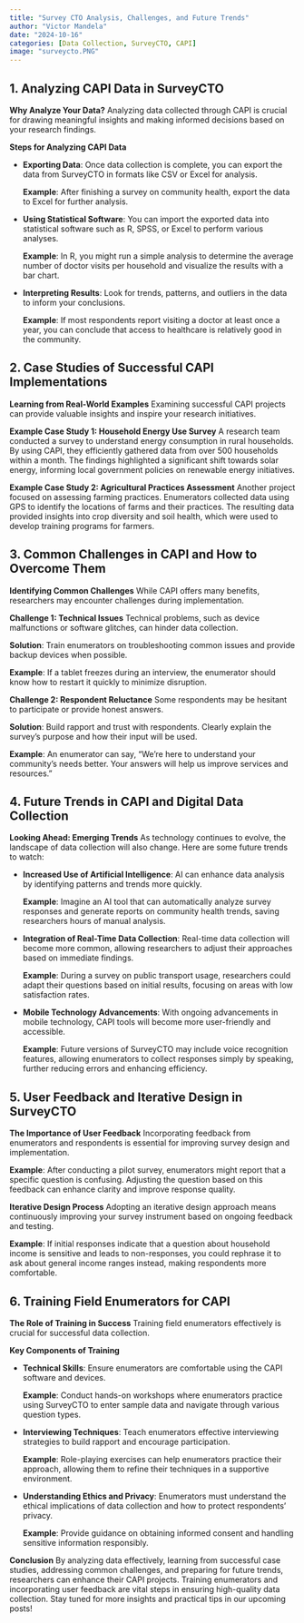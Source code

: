 ```yaml
---
title: "Survey CTO Analysis, Challenges, and Future Trends"
author: "Victor Mandela"
date: "2024-10-16"
categories: [Data Collection, SurveyCTO, CAPI]
image: "surveycto.PNG"
---
```


## 1. Analyzing CAPI Data in SurveyCTO

**Why Analyze Your Data?** Analyzing data collected through CAPI is crucial for drawing meaningful insights and making informed decisions based on your research findings.

**Steps for Analyzing CAPI Data**

-   **Exporting Data**: Once data collection is complete, you can export the data from SurveyCTO in formats like CSV or Excel for analysis.

    **Example**: After finishing a survey on community health, export the data to Excel for further analysis.

-   **Using Statistical Software**: You can import the exported data into statistical software such as R, SPSS, or Excel to perform various analyses.

    **Example**: In R, you might run a simple analysis to determine the average number of doctor visits per household and visualize the results with a bar chart.

-   **Interpreting Results**: Look for trends, patterns, and outliers in the data to inform your conclusions.

    **Example**: If most respondents report visiting a doctor at least once a year, you can conclude that access to healthcare is relatively good in the community.

## 2. Case Studies of Successful CAPI Implementations

**Learning from Real-World Examples** Examining successful CAPI projects can provide valuable insights and inspire your research initiatives.

**Example Case Study 1: Household Energy Use Survey** A research team conducted a survey to understand energy consumption in rural households. By using CAPI, they efficiently gathered data from over 500 households within a month. The findings highlighted a significant shift towards solar energy, informing local government policies on renewable energy initiatives.

**Example Case Study 2: Agricultural Practices Assessment** Another project focused on assessing farming practices. Enumerators collected data using GPS to identify the locations of farms and their practices. The resulting data provided insights into crop diversity and soil health, which were used to develop training programs for farmers.

## 3. Common Challenges in CAPI and How to Overcome Them

**Identifying Common Challenges** While CAPI offers many benefits, researchers may encounter challenges during implementation.

**Challenge 1: Technical Issues** Technical problems, such as device malfunctions or software glitches, can hinder data collection.

**Solution**: Train enumerators on troubleshooting common issues and provide backup devices when possible.

**Example**: If a tablet freezes during an interview, the enumerator should know how to restart it quickly to minimize disruption.

**Challenge 2: Respondent Reluctance** Some respondents may be hesitant to participate or provide honest answers.

**Solution**: Build rapport and trust with respondents. Clearly explain the survey's purpose and how their input will be used.

**Example**: An enumerator can say, "We’re here to understand your community's needs better. Your answers will help us improve services and resources."

## 4. Future Trends in CAPI and Digital Data Collection

**Looking Ahead: Emerging Trends** As technology continues to evolve, the landscape of data collection will also change. Here are some future trends to watch:

-   **Increased Use of Artificial Intelligence**: AI can enhance data analysis by identifying patterns and trends more quickly.

    **Example**: Imagine an AI tool that can automatically analyze survey responses and generate reports on community health trends, saving researchers hours of manual analysis.

-   **Integration of Real-Time Data Collection**: Real-time data collection will become more common, allowing researchers to adjust their approaches based on immediate findings.

    **Example**: During a survey on public transport usage, researchers could adapt their questions based on initial results, focusing on areas with low satisfaction rates.

-   **Mobile Technology Advancements**: With ongoing advancements in mobile technology, CAPI tools will become more user-friendly and accessible.

    **Example**: Future versions of SurveyCTO may include voice recognition features, allowing enumerators to collect responses simply by speaking, further reducing errors and enhancing efficiency.

## 5. User Feedback and Iterative Design in SurveyCTO

**The Importance of User Feedback** Incorporating feedback from enumerators and respondents is essential for improving survey design and implementation.

**Example**: After conducting a pilot survey, enumerators might report that a specific question is confusing. Adjusting the question based on this feedback can enhance clarity and improve response quality.

**Iterative Design Process** Adopting an iterative design approach means continuously improving your survey instrument based on ongoing feedback and testing.

**Example**: If initial responses indicate that a question about household income is sensitive and leads to non-responses, you could rephrase it to ask about general income ranges instead, making respondents more comfortable.

## 6. Training Field Enumerators for CAPI

**The Role of Training in Success** Training field enumerators effectively is crucial for successful data collection.

**Key Components of Training**

-   **Technical Skills**: Ensure enumerators are comfortable using the CAPI software and devices.

    **Example**: Conduct hands-on workshops where enumerators practice using SurveyCTO to enter sample data and navigate through various question types.

-   **Interviewing Techniques**: Teach enumerators effective interviewing strategies to build rapport and encourage participation.

    **Example**: Role-playing exercises can help enumerators practice their approach, allowing them to refine their techniques in a supportive environment.

-   **Understanding Ethics and Privacy**: Enumerators must understand the ethical implications of data collection and how to protect respondents' privacy.

    **Example**: Provide guidance on obtaining informed consent and handling sensitive information responsibly.

**Conclusion** By analyzing data effectively, learning from successful case studies, addressing common challenges, and preparing for future trends, researchers can enhance their CAPI projects. Training enumerators and incorporating user feedback are vital steps in ensuring high-quality data collection. Stay tuned for more insights and practical tips in our upcoming posts!
